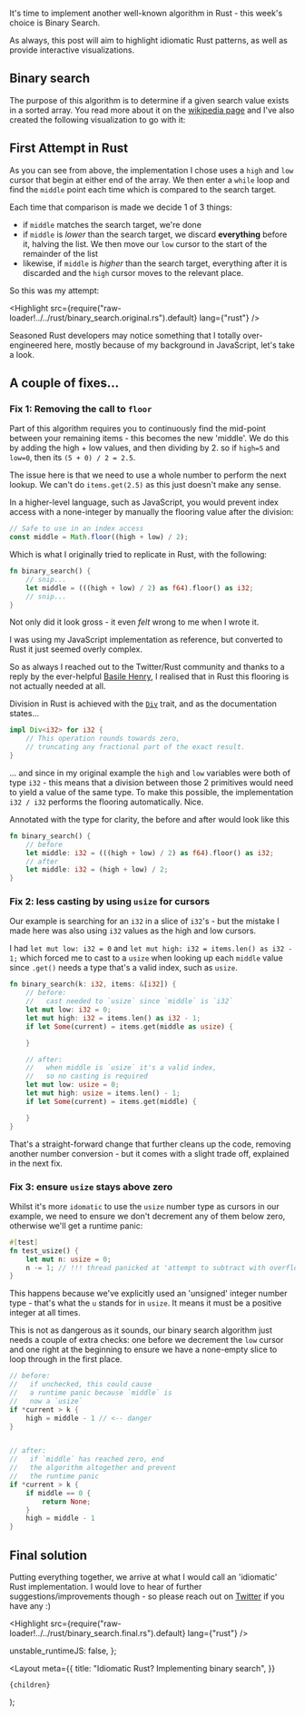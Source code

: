 
It's time to implement another well-known algorithm in Rust - this week's choice is Binary Search.

As always, this post will aim to highlight idiomatic Rust patterns, as well as provide interactive
visualizations.

## Binary search

The purpose of this algorithm is to determine if a given search value exists in a sorted array. You
read more about it on the [wikipedia page](https://en.wikipedia.org/wiki/Binary_search_algorithm) and
I've also created the following visualization to go with it:

<DemoBlock label="binary search visualization">
    <BrowserComponent kind="vanilla" scriptInclude="algo/algo-binary-search.lit.ts">
        <algo-binary-search input="[0, 1, 2, 3, 4, 5, 6, 7, 8, 9]" search="2" />
    </BrowserComponent>
</DemoBlock>

## First Attempt in Rust

As you can see from above, the implementation I chose uses a `high` and `low` cursor that begin
at either end of the array. We then enter a `while` loop and find the `middle` point each time
which is compared to the search target.

Each time that comparison is made we decide 1 of 3 things:

- if `middle` matches the search target, we're done
- if `middle` is *lower* than the search target, we discard **everything** before it, halving the list. We then move our
    `low` cursor to the start of the remainder of the list
- likewise, if `middle` is *higher* than the search target, everything after it is discarded and the `high` cursor
    moves to the relevant place.

So this was my attempt:

<Highlight src={require("raw-loader!../../rust/binary_search.original.rs").default} lang={"rust"} />

Seasoned Rust developers may notice something that I totally over-engineered here, mostly because of my
background in JavaScript, let's take a look.

## A couple of fixes...

### Fix 1: Removing the call to `floor`

Part of this algorithm requires you to continuously find the mid-point between your remaining items - this becomes
the new 'middle'. We do this by adding the high + low values, and then dividing by 2. so if `high=5` and `low=0`, then its
`(5 + 0) / 2 = 2.5`.

The issue here is that we need to use a whole number to perform the next lookup. We can't do
`items.get(2.5)` as this just doesn't make any sense.

In a higher-level language, such as JavaScript, you would prevent index access with a none-integer
by manually the flooring value after the division:

```js
// Safe to use in an index access
const middle = Math.floor((high + low) / 2);
````

Which is what I originally tried to replicate in Rust, with the following:

```rust
fn binary_search() {
    // snip...
    let middle = (((high + low) / 2) as f64).floor() as i32;
    // snip...
}
```

Not only did it look gross - it even *felt* wrong to me when I wrote it.

I was using my JavaScript implementation as reference, but converted to Rust it just seemed overly complex.

So as always I reached out to the Twitter/Rust community and thanks to a reply by the ever-helpful
[Basile Henry](https://twitter.com/basile_henry), I realised that in Rust this flooring is not actually
needed at all.

Division in Rust is achieved with the [`Div`](https://doc.rust-lang.org/beta/std/ops/trait.Div.html#impl-Div%3Ci32%3E) trait,
and as the documentation states...

```rust
impl Div<i32> for i32 {
    // This operation rounds towards zero,
    // truncating any fractional part of the exact result.
}
```

... and since in my original example the `high` and `low` variables were both of type `i32` - this means that
a division between those 2 primitives would need to yield a value of the same type. To make this possible, the implementation
`i32 / i32` performs the flooring automatically. Nice.

Annotated with the type for clarity, the before and after would look like this

```rust
fn binary_search() {
    // before
    let middle: i32 = (((high + low) / 2) as f64).floor() as i32;
    // after
    let middle: i32 = (high + low) / 2;
}
```

### Fix 2: less casting by using `usize` for cursors

Our example is searching for an `i32` in a slice of `i32`'s - but the mistake I made here
was also using `i32` values as the high and low cursors.

I had `let mut low: i32 = 0` and `let mut high: i32 = items.len() as i32 - 1;` which forced me to cast to a `usize` when looking up
each `middle` value since `.get()` needs a type that's a valid index, such as `usize`.

```rust
fn binary_search(k: i32, items: &[i32]) {
    // before:
    //   cast needed to `usize` since `middle` is `i32`
    let mut low: i32 = 0;
    let mut high: i32 = items.len() as i32 - 1;
    if let Some(current) = items.get(middle as usize) {

    }

    // after:
    //   when middle is `usize` it's a valid index,
    //   so no casting is required
    let mut low: usize = 0;
    let mut high: usize = items.len() - 1;
    if let Some(current) = items.get(middle) {

    }
}
```

That's a straight-forward change that further cleans up the code, removing another number conversion - but it
comes with a slight trade off, explained in the next fix.


### Fix 3: ensure `usize` stays above zero

Whilst it's more `idomatic` to use the `usize` number type as cursors in our example, we need to ensure we don't
decrement any of them below zero, otherwise we'll get a runtime panic:

```rust
#[test]
fn test_usize() {
    let mut n: usize = 0;
    n -= 1; // !!! thread panicked at 'attempt to subtract with overflow'
}
```

This happens because we've explicitly used an 'unsigned' integer number type - that's what the `u` stands for in `usize`. It means
it must be a positive integer at all times.

This is not as dangerous as it sounds, our binary search algorithm just needs a couple of extra checks: one before we decrement
the `low` cursor and one right at the beginning to ensure we have a none-empty slice to loop through in the first place.

```rust
// before:
//   if unchecked, this could cause
//   a runtime panic because `middle` is
//   now a `usize`
if *current > k {
    high = middle - 1 // <-- danger
}


// after:
//   if `middle` has reached zero, end
//   the algorithm altogether and prevent
//   the runtime panic
if *current > k {
    if middle == 0 {
        return None;
    }
    high = middle - 1
}
```


## Final solution

Putting everything together, we arrive at what I would call an 'idiomatic' Rust implementation. I would love
to hear of further suggestions/improvements though - so please reach out on [Twitter](https://twitter.com/shaneOsbourne)
if you have any :)

<Highlight src={require("raw-loader!../../rust/binary_search.final.rs").default} lang={"rust"} />

  unstable_runtimeJS: false,
};

  <Layout
    meta={{
      title: "Idiomatic Rust? Implementing binary search",
    }}
  >
    {children}
  </Layout>
);
